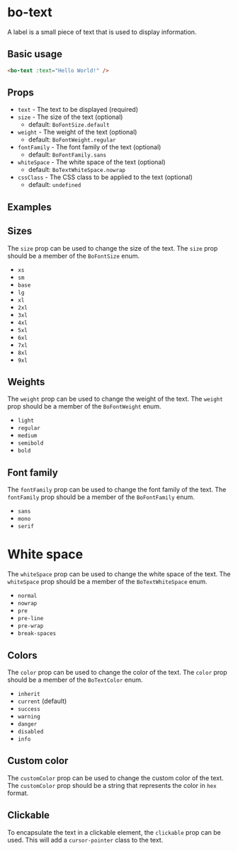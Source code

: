 
<Meta
  title="Components/bo-text"
  component={BoTextStories.BoText}
/>

# bo-text

A label is a small piece of text that is used to display information.

## Basic usage

```html
<bo-text :text="Hello World!" />
```

## Props

- `text` - The text to be displayed (required)
- `size` - The size of the text (optional)
  - default: `BoFontSize.default`
- `weight` - The weight of the text (optional)
  - default: `BoFontWeight.regular`
- `fontFamily` - The font family of the text (optional)
  - default: `BoFontFamily.sans`
- `whiteSpace` - The white space of the text (optional)
  - default: `BoTextWhiteSpace.nowrap`
- `cssClass` - The CSS class to be applied to the text (optional)
  - default: `undefined`

## Examples

<Canvas of={BoTextStories.Example} />
<Controls of={BoTextStories.Example} />

## Sizes

The `size` prop can be used to change the size of the text. The `size` prop should be a member of the `BoFontSize` enum.

- `xs`
- `sm`
- `base`
- `lg`
- `xl`
- `2xl`
- `3xl`
- `4xl`
- `5xl`
- `6xl`
- `7xl`
- `8xl`
- `9xl`

<Canvas of={BoTextStories.Sizes} />

## Weights

The `weight` prop can be used to change the weight of the text. The `weight` prop should be a member of the `BoFontWeight` enum.

- `light`
- `regular`
- `medium`
- `semibold`
- `bold`

<Canvas of={BoTextStories.Weights} />

## Font family

The `fontFamily` prop can be used to change the font family of the text. The `fontFamily` prop should be a member of the `BoFontFamily` enum.

- `sans`
- `mono`
- `serif`

<Canvas of={BoTextStories.FontFamilies} />

# White space

The `whiteSpace` prop can be used to change the white space of the text. The `whiteSpace` prop should be a member of the `BoTextWhiteSpace` enum.

- `normal`
- `nowrap`
- `pre`
- `pre-line`
- `pre-wrap`
- `break-spaces`

<Canvas of={BoTextStories.WhiteSpace} />

## Colors

The `color` prop can be used to change the color of the text. The `color` prop should be a member of the `BoTextColor` enum.

- `inherit`
- `current` (default)
- `success`
- `warning`
- `danger`
- `disabled`
- `info`

<Canvas of={BoTextStories.Colors} />

## Custom color

The `customColor` prop can be used to change the custom color of the text.
The `customColor` prop should be a string that represents the color in `hex` format.

<Canvas of={BoTextStories.CustomColor} />

## Clickable

To encapsulate the text in a clickable element, the `clickable` prop can be used.
This will add a `cursor-pointer` class to the text.

<Canvas of={BoTextStories.Clickable} />
